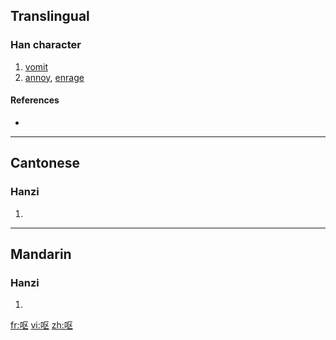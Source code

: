 {{also|嘔}}
==Translingual==

===Han character===
{{Han char|rn=30|rad=口|as=04|sn=7|four=|canj=口尸大 (RSK)}}

# [[vomit]]
# [[annoy]], [[enrage]]

====References====
* {{Han ref|kx=0181.191|hdz=10587.040|uh=5455|ud=21589}}

----

==Cantonese==

===Hanzi===
{{yue-hanzi|jyut=|y=au2|tra=嘔}}

# {{defn|Cantonese}}

----

==Mandarin==

===Hanzi===
{{cmn-hanzi|tra=嘔|pin=[[ōu]] ([[ou1]])|wg=ou<sup>1</sup>}}

# {{defn|Mandarin}}

[[fr:呕]]
[[vi:呕]]
[[zh:呕]]